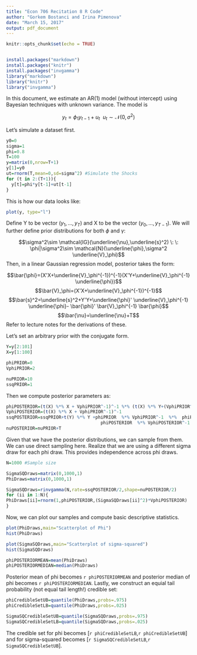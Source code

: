 ```yaml
---
title: "Econ 706 Recitation 8 R Code"
author: "Gorkem Bostanci and Irina Pimenova"
date: "March 15, 2017"
output: pdf_document
---
```


```r
knitr::opts_chunk$set(echo = TRUE)


install.packages("markdown")
install.packages("knitr")
install.packages("invgamma")
library("markdown")
library("knitr")
library("invgamma")
```

In this document, we estimate an AR(1) model (without intercept) using Bayesian techniques with unknown variance. The model is 


$$y_t=\phi_1y_{t-1}+u_t \: \: u_t \sim \mathcal{N}(0,\sigma^2)$$

Let's simulate a dataset first.

```r
y0=0
sigma=1
phi=0.8
T=100
y=matrix(0,nrow=T+1)
y[1]=y0
ut=rnorm(T,mean=0,sd=sigma^2) #Simulate the Shocks 
for (t in 2:(T+1)){
  y[t]=phi*y[t-1]+ut[t-1]
}
```

This is how our data looks like:
```r
plot(y, type="l")

```

Define Y to be vector $(y_1, ..., y_T)$ and X to be the vector $(y_0,...,y_{T-1})$. We will further define prior distributions for both $\phi$ and $\gamma$:

$$\sigma^2\sim \mathcal{IG}(\underline{\nu},\underline{s}^2) \: \: \phi|\sigma^2\sim \mathcal{N}(\underline{\phi},\sigma^2 \underline{V}_\phi)$$
Then, in a linear Gaussian regression model, posterior takes the form:

$$\bar{\phi}=(X'X+\underline{V}_\phi^{-1})^{-1}(X'Y+\underline{V}_\phi^{-1} \underline{\phi})$$
$$\bar{V}_\phi=(X'X+\underline{V}_\phi^{-1})^{-1}$$
$$\bar{s}^2=\underline{s}^2+Y'Y+\underline{\phi}' \underline{V}_\phi^{-1} \underline{\phi}- \bar{\phi}' \bar{V}_\phi^{-1} \bar{\phi}$$
$$\bar{\nu}=\underline{\nu}+T$$
Refer to lecture notes for the derivations of these. 


Let's set an arbitrary prior with the conjugate form.

```r
Y=y[2:101]
X=y[1:100]

phiPRIOR=0
VphiPRIOR=2

nuPRIOR=10
ssqPRIOR=1

```

Then we compute posterior parameters as: 

```r
phiPOSTERIOR=(t(X) %*% X + VphiPRIOR^-1)^-1 %*% (t(X) %*% Y+(VphiPRIOR^-1  %*%  phiPRIOR))
VphiPOSTERIOR=(t(X) %*% X + VphiPRIOR^-1)^-1
ssqPOSTERIOR=ssqPRIOR+t(Y) %*% Y +phiPRIOR  %*% VphiPRIOR^-1  %*%  phiPRIOR -
                                    phiPOSTERIOR  %*% VphiPOSTERIOR^-1  %*%  phiPOSTERIOR
nuPOSTERIOR=nuPRIOR+T
```

Given that we have the posterior distributions, we can sample from them. We can use direct sampling here. Realize that we are using a different sigma draw for each phi draw. This provides independence across phi draws.
```r
N=1000 #Sample size

SigmaSQDraws=matrix(0,1000,1)
PhiDraws=matrix(0,1000,1)

SigmaSQDraws=rinvgamma(N,rate=ssqPOSTERIOR/2,shape=nuPOSTERIOR/2)
for (ii in 1:N){
PhiDraws[ii]=rnorm(1,phiPOSTERIOR,(SigmaSQDraws[ii]^2)*VphiPOSTERIOR)
}
```

Now, we can plot our samples and compute basic descriptive statistics. 

```r
plot(PhiDraws,main="Scatterplot of Phi")
hist(PhiDraws)

plot(SigmaSQDraws,main="Scatterplot of sigma-squared")
hist(SigmaSQDraws)

phiPOSTERIORMEAN=mean(PhiDraws)
phiPOSTERIORMEDIAN=median(PhiDraws)
```

Posterior mean of phi becomes `r phiPOSTERIORMEAN` and posterior median of phi becomes `r phiPOSTERIORMEDIAN`. Lastly, we construct an equial tail probability (not equal tail length!) credible set:

```r
phiCredibleSetUB=quantile(PhiDraws,probs=.975)
phiCredibleSetLB=quantile(PhiDraws,probs=.025)

SigmaSQCredibleSetUB=quantile(SigmaSQDraws,probs=.975)
SigmaSQCredibleSetLB=quantile(SigmaSQDraws,probs=.025)
```

The credible set for phi becomes [`r phiCredibleSetLB`,`r phiCredibleSetUB`] and for sigma-squared becomes [`r SigmaSQCredibleSetLB`,`r SigmaSQCredibleSetUB`].